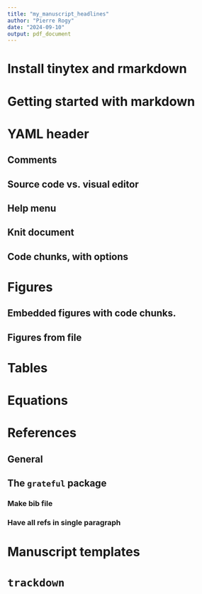 ```yaml
---
title: "my_manuscript_headlines"
author: "Pierre Rogy"
date: "2024-09-10"
output: pdf_document
---
```


# Install tinytex and rmarkdown

# Getting started with markdown

# YAML header

## Comments

## Source code vs. visual editor

## Help menu

## Knit document

## Code chunks, with options

# Figures

## Embedded figures with code chunks.

## Figures from file

# Tables

# Equations

# References

## General

::: {#refs}
:::

## The `grateful` package

### Make bib file

### Have all refs in single paragraph

# Manuscript templates

# `trackdown`
